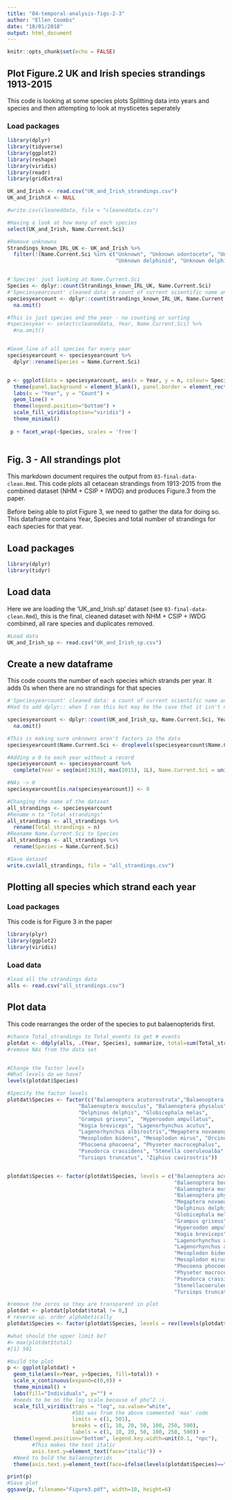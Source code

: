 ```yaml
---
title: "04-temporal-analysis-figs-2-3"
author: "Ellen Coombs"
date: "10/01/2018"
output: html_document
---
```


```r
knitr::opts_chunk$set(echo = FALSE)
```

## Plot Figure.2 UK and Irish species strandings 1913-2015 
This code is looking at some species plots
Splitting data into years and species and then attempting to look at mysticetes seperately 

### Load packages 
```r

library(dplyr)
library(tidyverse)
library(ggplot2)
library(reshape) 
library(viridis)
library(readr)
library(gridExtra)

UK_and_Irish <- read.csv("UK_and_Irish_strandings.csv")
UK_and_Irish$X <- NULL

#write.csv(cleaneddata, file = "cleaneddata.csv")

#Having a look at how many of each species 
select(UK_and_Irish, Name.Current.Sci)

#Remove unknowns 
Strandings_known_IRL_UK <- UK_and_Irish %>% 
  filter(!(Name.Current.Sci %in% c("Unknown", "Unknown odontocete", "Unknown odontocete ", "Unknown delphinid ",
                                   "Unknown delphinid", "Unknown delphinid ", "Unknown mysticete")))


#'Species' just looking at Name.Current.Sci
Species <- dplyr::count(Strandings_known_IRL_UK, Name.Current.Sci)
#'Speciesyearcount' cleaned data: a count of current scientific name and year 
speciesyearcount <- dplyr::count(Strandings_known_IRL_UK, Name.Current.Sci, Year) %>%
  na.omit()

#This is just species and the year - no counting or sorting 
#speciesyear <- select(cleaneddata, Year, Name.Current.Sci) %>%
  #na.omit()


#Geom_line of all species for every year 
speciesyearcount <- speciesyearcount %>%
  dplyr::rename(Species = Name.Current.Sci) 


p <- ggplot(data = speciesyearcount, aes(x = Year, y = n, colour= Species))+
  theme(panel.background = element_blank(), panel.border = element_rect(colour = "grey40", fill = NA)) +
  labs(x = "Year", y = "Count") +
  geom_line() +
  theme(legend.position="bottom") +
  scale_fill_viridis(option="viridis") + 
  theme_minimal()
  
 p + facet_wrap(~Species, scales = 'free')
 
 ```

## Fig. 3 - All  strandings plot 
This markdown document requires the output from `03-final-data-clean.Rmd`. This code plots all cetacean strandings from 1913-2015 from the combined dataset (NHM + CSIP + IWDG) and produces Figure.3 from the paper. 

Before being able to plot Figure 3, we need to gather the data for doing so. This dataframe contains Year, Species and total number of strandings for each species for that year. 

## Load packages 
```r
library(dplyr)
library(tidyr)
```

## Load data 
Here we are loading the 'UK_and_Irish.sp' dataset (see `03-final-data-clean.Rmd`), this is the final, cleaned dataset with NHM + CSIP + IWDG combined, all rare species and duplicates removed. 

```r
#Load data 
UK_and_Irish_sp <- read.csv("UK_and_Irish_sp.csv")
```

## Create a new dataframe 
This code counts the number of each species which strands per year. It adds 0s when there are no strandings for that species 

```r
#'Speciesyearcount' cleaned data: a count of current scientific name and year 
#Had to add dplyr:: when I ran this but may be the case that it isn't needed 

speciesyearcount <- dplyr::count(UK_and_Irish_sp, Name.Current.Sci, Year) %>%
  na.omit()

#This is making sure unknowns aren't factors in the data 
speciesyearcount$Name.Current.Sci <- droplevels(speciesyearcount$Name.Current.Sci)

#Adding a 0 to each year without a record 
speciesyearcount <- speciesyearcount %>% 
  complete(Year = seq(min(1913), max(2015), 1L), Name.Current.Sci = unique(speciesyearcount$Name.Current.Sci))

#NAs -> 0 
speciesyearcount[is.na(speciesyearcount)] <- 0

#Changing the name of the dataset 
all_strandings <- speciesyearcount 
#Rename n to "Total_strandings"
all_strandings <- all_strandings %>% 
  rename(Total_strandings = n)
#Reaname Name.Current.Sci to Species 
all_strandings <- all_strandings %>%
  rename(Species = Name.Current.Sci)

#Save dataset 
write.csv(all_strandings, file = "all_strandings.csv")
```

## Plotting all species which strand each year 
### Load packages 
This code is for Figure 3 in the paper 
```r
library(plyr)
library(ggplot2)
library(viridis) 
```

### Load data 
```r

#load all the strandings data
alls <- read.csv("all_strandings.csv")
```

## Plot data 
This code rearranges the order of the species to put balaenopterids first. 
```r
#chance Total_strandings to Total_events to get # events
plotdat <- ddply(alls, .(Year, Species), summarize, total=sum(Total_strandings))
#remove NAs from the data set


#Change the factor levels
#What levels do we have? 
levels(plotdat$Species)

#Specify the factor levels 
plotdat$Species <- factor(c("Balaenoptera acutorostrata","Balaenoptera borealis",
                       "Balaenoptera musculus", "Balaenoptera physalus", 
                       "Delphinus delphis", "Globicephala melas", 
                       "Grampus griseus",  "Hyperoodon ampullatus", 
                       "Kogia breviceps", "Lagenorhynchus acutus", 
                       "Lagenorhynchus albirostris","Megaptera novaeangliae", 
                       "Mesoplodon bidens", "Mesoplodon mirus", "Orcinus orca",
                       "Phocoena phocoena", "Physeter macrocephalus", 
                       "Pseudorca crassidens", "Stenella coeruleoalba",
                       "Tursiops truncatus", "Ziphius cavirostris"))


plotdat$Species <- factor(plotdat$Species, levels = c("Balaenoptera acutorostrata",
                                                      "Balaenoptera borealis",
                                                      "Balaenoptera musculus", 
                                                      "Balaenoptera physalus",
                                                      "Megaptera novaeangliae",
                                                      "Delphinus delphis",
                                                      "Globicephala melas",
                                                      "Grampus griseus",
                                                      "Hyperoodon ampullatus",
                                                      "Kogia breviceps",
                                                      "Lagenorhynchus acutus",
                                                      "Lagenorhynchus albirostris",
                                                      "Mesoplodon bidens",
                                                      "Mesoplodon mirus","Orcinus orca",
                                                      "Phocoena phocoena",
                                                      "Physeter macrocephalus",
                                                      "Pseudorca crassidens",
                                                      "Stenellacoeruleoalba",
                                                      "Tursiops truncatus","Ziphius cavirostris"))

#remove the zeros so they are transparent in plot
plotdat <- plotdat[plotdat$total != 0,]
# reverse sp. order alphabetically
plotdat$Species <- factor(plotdat$Species, levels = rev(levels(plotdat$Species)))

#what should the upper limit be?
#> max(plotdat$total)
#[1] 501

#build the plot
p <- ggplot(plotdat) +
  geom_tile(aes(x=Year, y=Species, fill=total)) +
  scale_x_continuous(expand=c(0,0)) +
  theme_minimal() +
  labs(fill="Individuals", y="") +
  #needs to be on the log scale because of pho^2 :(
  scale_fill_viridis(trans = "log", na.value="white",
                     #501 was from the above commented 'max' code 
                     limits = c(1, 501),
                     breaks = c(1, 10, 20, 50, 100, 250, 500),
                     labels = c(1, 10, 20, 50, 100, 250, 500)) +
  theme(legend.position="bottom", legend.key.width=unit(0.1, "npc"),
        #This makes the text italic 
        axis.text.y=element_text(face="italic")) +
  #Need to bold the balaenopterids 
  theme(axis.text.y=element_text(face=ifelse(levels(plotdat$Species)=="Balaenoptera acutorostrata","bold","italic")))

print(p)
#Save plot 
ggsave(p, filename="Figure3.pdf", width=10, height=6)

```
